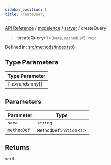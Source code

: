 ```yaml
---
sidebar_position: 1
title: createQuery
---
```


[API Reference](/api-reference/modelence/server/functions/../../../index) / [modelence](/api-reference/modelence/server/functions/../../index) / [server](/api-reference/modelence/server/functions/../index) / createQuery

> **createQuery**\<`T`\>(`name`, `methodDef`): `void`

Defined in: [src/methods/index.ts:8](https://github.com/modelence/modelence/blob/7d33e85fecc66bf3ad18b30dec60511660ca302d/packages/modelence/src/methods/index.ts#L8)

## Type Parameters

| Type Parameter |
| ------ |
| `T` *extends* `any`[] |

## Parameters

| Parameter | Type |
| ------ | ------ |
| `name` | `string` |
| `methodDef` | `MethodDefinition`\<`T`\> |

## Returns

`void`
